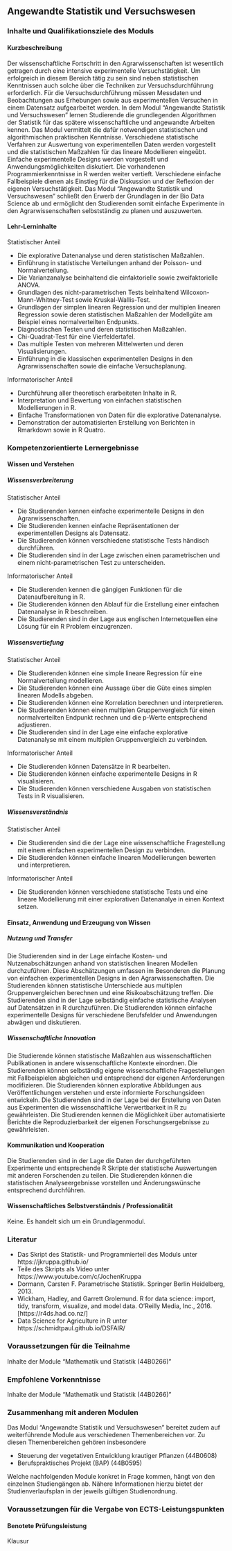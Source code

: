 ## Angewandte Statistik und Versuchswesen {#sec-module-angewandte}

### Inhalte und Qualifikationsziele des Moduls

#### Kurzbeschreibung

Der wissenschaftliche Fortschritt in den Agrarwissenschaften ist wesentlich getragen durch eine intensive experimentelle Versuchstätigkeit. Um erfolgreich in diesem Bereich tätig zu sein sind neben statistischen Kenntnissen auch solche über die Techniken zur Versuchsdurchführung erforderlich. Für die Versuchsdurchführung müssen Messdaten und Beobachtungen aus Erhebungen sowie aus experimentellen Versuchen in einem Datensatz aufgearbeitet werden. In dem Modul "Angewandte Statistik und Versuchswesen" lernen Studierende die grundlegenden Algorithmen der Statistik für das spätere wissenschaftliche und angewandte Arbeiten kennen. Das Modul vermittelt die dafür notwendigen statistischen und algorithmischen praktischen Kenntnisse. Verschiedene statistische Verfahren zur Auswertung von experimentellen Daten werden vorgestellt und die statistischen Maßzahlen für das lineare Modellieren eingeübt. Einfache experimentelle Designs werden vorgestellt und Anwendungsmöglichkeiten diskutiert. Die vorhandenen Programmierkenntnisse in R werden weiter vertieft. Verschiedene einfache Fallbeispiele dienen als Einstieg für die Diskussion und der Reflexion der eigenen Versuchstätigkeit. Das Modul "Angewandte Statistik und Versuchswesen" schließt den Erwerb der Grundlagen in der Bio Data Science ab und ermöglicht den Studierenden somit einfache Experimente in den Agrarwissenschaften selbstständig zu planen und auszuwerten.

#### Lehr-Lerninhalte

Statistischer Anteil

-   Die explorative Datenanalyse und deren statistischen Maßzahlen.
-   Einführung in statistische Verteilungen anhand der Poisson- und Normalverteilung.
-   Die Varianzanalyse beinhaltend die einfaktorielle sowie zweifaktorielle ANOVA.
-   Grundlagen des nicht-parametrischen Tests beinhaltend Wilcoxon-Mann-Whitney-Test sowie Kruskal-Wallis-Test.
-   Grundlagen der simplen linearen Regression und der multiplen linearen Regression sowie deren statistischen Maßzahlen der Modellgüte am Beispiel eines normalverteilten Endpunkts.
-   Diagnostischen Testen und deren statistischen Maßzahlen.
-   Chi-Quadrat-Test für eine Vierfeldertafel.
-   Das multiple Testen von mehreren Mittelwerten und deren Visualisierungen.
-   Einführung in die klassischen experimentellen Designs in den Agrarwissenschaften sowie die einfache Versuchsplanung.

Informatorischer Anteil

-   Durchführung aller theoretisch erarbeiteten Inhalte in R.
-   Interpretation und Bewertung von einfachen statistischen Modellierungen in R.
-   Einfache Transformationen von Daten für die explorative Datenanalyse.
-   Demonstration der automatisierten Erstellung von Berichten in Rmarkdown sowie in R Quatro.

### Kompetenzorientierte Lernergebnisse

#### Wissen und Verstehen

##### Wissensverbreiterung

Statistischer Anteil

-   Die Studierenden kennen einfache experimentelle Designs in den Agrarwissenschaften.
-   Die Studierenden kennen einfache Repräsentationen der experimentellen Designs als Datensatz.
-   Die Studierenden können verschiedene statistische Tests händisch durchführen.
-   Die Studierenden sind in der Lage zwischen einen parametrischen und einem nicht-parametrischen Test zu unterscheiden.

Informatorischer Anteil

-   Die Studierenden kennen die gängigen Funktionen für die Datenaufbereitung in R.
-   Die Studierenden können den Ablauf für die Erstellung einer einfachen Datenanalyse in R beschreiben.
-   Die Studierenden sind in der Lage aus englischen Internetquellen eine Lösung für ein R Problem einzugrenzen.

##### Wissensvertiefung

Statistischer Anteil

-   Die Studierenden können eine simple lineare Regression für eine Normalverteilung modellieren.
-   Die Studierenden können eine Aussage über die Güte eines simplen linearen Modells abgeben.
-   Die Studierenden können eine Korrelation berechnen und interpretieren.
-   Die Studierenden können einen multiplen Gruppenvergleich für einen normalverteilten Endpunkt rechnen und die p-Werte entsprechend adjustieren.
-   Die Studierenden sind in der Lage eine einfache explorative Datenanalyse mit einem multiplen Gruppenvergleich zu verbinden.

Informatorischer Anteil

-   Die Studierenden können Datensätze in R bearbeiten.
-   Die Studierenden können einfache experimentelle Designs in R visualisieren.
-   Die Studierenden können verschiedene Ausgaben von statistischen Tests in R visualisieren.

##### Wissensverständnis

Statistischer Anteil

-   Die Studierenden sind die der Lage eine wissenschaftliche Fragestellung mit einem einfachen experimentellen Design zu verbinden.
-   Die Studierenden können einfache linearen Modellierungen bewerten und interpretieren.

Informatorischer Anteil

-   Die Studierenden können verschiedene statistische Tests und eine lineare Modellierung mit einer explorativen Datenanalye in einen Kontext setzen.

#### Einsatz, Anwendung und Erzeugung von Wissen

##### Nutzung und Transfer

Die Studierenden sind in der Lage einfache Kosten- und Nutzenabschätzungen anhand von statistischen linearen Modellen durchzuführen. Diese Abschätzungen umfassen im Besonderen die Planung von einfachen experimentellen Designs in den Agrarwissenschaften. Die Studierenden können statistische Unterschiede aus multiplen Gruppenvergleichen berechnen und eine Risikoabschätzung treffen. Die Studierenden sind in der Lage selbständig einfache statistische Analysen auf Datensätzen in R durchzuführen. Die Studierenden können einfache experimentelle Designs für verschiedene Berufsfelder und Anwendungen abwägen und diskutieren.

##### Wissenschaftliche Innovation

Die Studierende können statistische Maßzahlen aus wissenschaftlichen Publikationen in andere wissenschaftliche Kontexte einordnen. Die Studierenden können selbständig eigene wissenschaftliche Fragestellungen mit Fallbeispielen abgleichen und entsprechend der eigenen Anforderungen modifizieren. Die Studierenden können explorative Abbildungen aus Veröffentlichungen verstehen und erste informierte Forschungsideen entwickeln. Die Studierenden sind in der Lage bei der Erstellung von Daten aus Experimenten die wissenschaftliche Verwertbarkeit in R zu gewährleisten. Die Studierenden kennen die Möglichkeit über automatisierte Berichte die Reproduzierbarkeit der eigenen Forschungsergebnisse zu gewährleisten.

#### Kommunikation und Kooperation

Die Studierenden sind in der Lage die Daten der durchgeführten Experimente und entsprechende R Skripte der statistische Auswertungen mit anderen Forschenden zu teilen. Die Studierenden können die statistischen Analyseergebnisse vorstellen und Änderungswünsche entsprechend durchführen.

#### Wissenschaftliches Selbstverständnis / Professionalität

Keine. Es handelt sich um ein Grundlagenmodul.

### Literatur

-   Das Skript des Statistik- und Programmierteil des Moduls unter https://jkruppa.github.io/
-   Teile des Skripts als Video unter https://www.youtube.com/c/JochenKruppa
-   Dormann, Carsten F. Parametrische Statistik. Springer Berlin Heidelberg, 2013.
-   Wickham, Hadley, and Garrett Grolemund. R for data science: import, tidy, transform, visualize, and model data. O'Reilly Media, Inc., 2016. \[https://r4ds.had.co.nz/\]
-   Data Science for Agriculture in R unter https://schmidtpaul.github.io/DSFAIR/

### Voraussetzungen für die Teilnahme

Inhalte der Module "Mathematik und Statistik (44B0266)"

### Empfohlene Vorkenntnisse

Inhalte der Module "Mathematik und Statistik (44B0266)"

### Zusammenhang mit anderen Modulen

Das Modul "Angewandte Statistik und Versuchswesen" bereitet zudem auf weiterführende Module aus verschiedenen Themenbereichen vor. Zu diesen Themenbereichen gehören insbesondere

-   Steuerung der vegetativen Entwicklung krautiger Pflanzen (44B0608)
-   Berufspraktisches Projekt (BAP) (44B0595)

Welche nachfolgenden Module konkret in Frage kommen, hängt von den einzelnen Studiengängen ab. Nähere Informationen hierzu bietet der Studienverlaufsplan in der jeweils gültigen Studienordnung.

### Voraussetzungen für die Vergabe von ECTS-Leistungspunkten

#### Benotete Prüfungsleistung

Klausur
